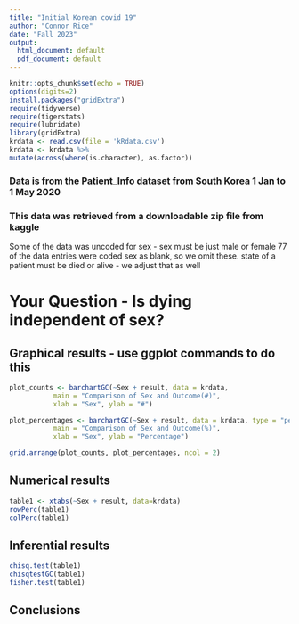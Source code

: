 ```yaml
---
title: "Initial Korean covid 19"
author: "Connor Rice"
date: "Fall 2023"
output:
  html_document: default
  pdf_document: default
---
```


```r
knitr::opts_chunk$set(echo = TRUE)
options(digits=2)
install.packages("gridExtra")
require(tidyverse)
require(tigerstats)
require(lubridate)
library(gridExtra)
krdata <- read.csv(file = 'kRdata.csv')
krdata <- krdata %>%
mutate(across(where(is.character), as.factor))
```
### Data is from the Patient_Info dataset from South Korea 1 Jan to 1 May 2020
### This data was retrieved from a downloadable zip file from kaggle

Some of the data was uncoded for sex - sex must be just male or female
77 of the data entries were coded sex  as blank, so we omit these.
state of a patient must be died or alive - we adjust that as well   
  
# Your Question - Is dying independent of sex?






## Graphical results - use ggplot commands to do this  

```r
plot_counts <- barchartGC(~Sex + result, data = krdata,
           main = "Comparison of Sex and Outcome(#)",
           xlab = "Sex", ylab = "#")

plot_percentages <- barchartGC(~Sex + result, data = krdata, type = "percent",
           main = "Comparison of Sex and Outcome(%)",
           xlab = "Sex", ylab = "Percentage")

grid.arrange(plot_counts, plot_percentages, ncol = 2)
```
  
## Numerical results

```r
table1 <- xtabs(~Sex + result, data=krdata)
rowPerc(table1)
colPerc(table1)
```

## Inferential results 

```r
chisq.test(table1)
chisqtestGC(table1)
fisher.test(table1)
```

## Conclusions

